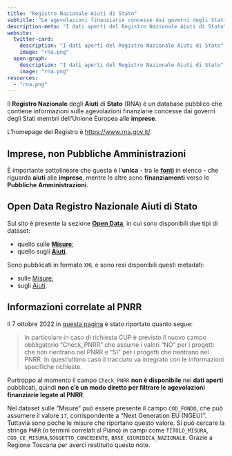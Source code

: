 ```yaml
---
title: "Registro Nazionale Aiuti di Stato"
subtitle: "Le agevolazioni finanziarie concesse dai governi degli Stati membri dell'Unione Europea alle imprese"
description-meta: "I dati aperti del Registro Nazionale Aiuti di Stato"
website:
  twitter-card:
    description: "I dati aperti del Registro Nazionale Aiuti di Stato"
    image: "rna.png"
  open-graph:
    description: "I dati aperti del Registro Nazionale Aiuti di Stato"
    image: "rna.png"
resources:
  - "rna.png"
---
```


Il **Registro Nazionale** degli **Aiuti** di **Stato** (RNA) è un database pubblico che contiene informazioni sulle agevolazioni finanziarie concesse dai governi degli Stati membri dell'Unione Europea alle **imprese**.<br>

L'homepage del Registro è <https://www.rna.gov.it/>.

::: {.callout-tip}
## Imprese, non Pubbliche Amministrazioni
È importante sottolineare che questa è l'**unica** - tra le [**fonti**](../fonti.qmd) in elenco - che riguarda **aiuti** alle **imprese**, mentre le altre sono **finanziamenti** verso le **Pubbliche Amministrazioni**.
:::

## Open Data Registro Nazionale Aiuti di Stato

Sul sito è presente la sezione [**Open Data**](https://www.rna.gov.it/sites/PortaleRNA/it_IT/open_data), in cui sono disponibili due tipi di dataset:

- quello sulle [**Misure**](https://www.rna.gov.it/RegistroNazionaleTrasparenza/faces/pages/OpenDataMisura.jspx);
- quello sugli [**Aiuti**](https://www.rna.gov.it/RegistroNazionaleTrasparenza/faces/pages/OpenDataAiuti.jspx).

Sono pubblicati in formato `XML` e sono resi disponibili questi metadati:

- sulle [Misure](https://www.rna.gov.it/cs/groups/public/documents/document/y2mt/mdax/~edisp/cl_wcc-001578.pdf);
- sugli [Aiuti](https://www.rna.gov.it/cs/groups/public/documents/document/y2mt/mdax/~edisp/cl_wcc-001577.pdf).


## Informazioni correlate al PNRR

Il 7 ottobre 2022 in [questa pagina](https://www.rna.gov.it/sites/PortaleRNA/it_IT/comunicazioni) è stato riportato quanto segue:

> In particolare in caso di richiesta CUP è previsto il nuovo campo obbligatorio “Check_PNRR” che assume i valori “NO” per i progetti che non rientrano nel PNRR e “SI” per i progetti che rientrano nel PNRR. In quest’ultimo caso il tracciato va integrato con le informazioni specifiche richieste.

Purtroppo al momento il campo `Check_PNRR` **non è disponibile** nei **dati aperti** pubblicati, quindi **non c'è un modo diretto per filtrare le agevolazioni finanziarie legate al PNRR**.

Nel dataset sulle "Misure" può essere presente il campo `COD_FONDO`, che può assumere il valore `17`, corrispondente a "Next Generation EU (NGEU)". Tuttavia sono poche le misure che riportano questo valore.
Si può cercare la stringa `PNRR` (o termini correlati al Piano) in campi come `TITOLO_MISURA`, `COD_CE_MISURA`,`SOGGETTO_CONCEDENTE`, `BASE_GIURIDICA_NAZIONALE`.
[Grazie a Regione Toscana per averci restituito questo note.]{.aside}
